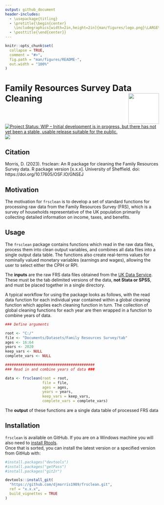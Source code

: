 ```yaml
---
output: github_document
header-includes:
  - \usepackage{titling}
  - \pretitle{\begin{center}
    \includegraphics[width=2in,height=2in]{man/figures/logo.png}\LARGE\\}
  - \posttitle{\end{center}}
---
```


<!-- README.md is generated from README.Rmd. Please edit that file -->

```r
knitr::opts_chunk$set(
  collapse = TRUE,
  comment = "#>",
  fig.path = "man/figures/README-",
  out.width = "100%"
)
```


# Family Resources Survey Data Cleaning <img src="hex-frsclean.png" align="right" style="padding-left:10px;background-color:white;" width="100" height="100" />

<!-- badges: start -->
[![Project Status: WIP – Initial development is in progress, but there has not yet been a stable, usable release suitable for the public.](https://www.repostatus.org/badges/latest/wip.svg)](https://www.repostatus.org/#wip)
[![](https://img.shields.io/badge/doi-10.17605/OSF.IO/GNSEJ-green.svg)](https://doi.org/10.17605/OSF.IO/GNSEJ)
<!-- badges: end -->



## Citation

Morris, D. (2023). frsclean: An R package for cleaning the Family Resources Survey data. R package version [x.x.x]. University of Sheffield. doi: https://doi.org/10.17605/OSF.IO/GNSEJ

## Motivation
The motivation for `frsclean` is to develop a set of standard functions for processing raw data from the Family Resources Survey (FRS), which is a survey of households representative of the UK population primarily collecting detailed information on income, taxes, and benefits. 

## Usage

The `frsclean` package contains functions which read in the raw data files, process them into clean output variables, and combines all data files into a single output data table. The functions also create real-terms values for nominally valued monetary variables (earnings and wages), allowing the user to select either the CPIH or RPI.

The **inputs** are the raw FRS data files obtained from the [UK Data Service](https://ukdataservice.ac.uk/). These must be the tab delimited versions of the data, __not Stata or SPSS__, and must be placed together in a single directory. 

A typical workflow for using the package looks as follows, with the read data function for each individual year contained within a 
global cleaning function which applies each cleaning function in turn. The collection of global cleaning functions for each year are 
then wrapped in a function to combine years of data.

```r

### Define arguments 

root <- "C:/"
file <- "Documents/Datasets/Family Resources Survey/tab"
ages <- 16:64
years <- 2020
keep_vars <- NULL
complete_vars <- NULL

#########################################
### Read in and combine years of data ###

data <- frsclean(root = root,
                 file = file,
                 ages = ages,
                 years = years,
                 keep_vars = keep_vars,
                 complete_vars = complete_vars)


```

The **output** of these functions are a single data table of processed FRS data

## Installation
`frsclean` is available on GitHub. If you are on a Windows machine you will also need to [install Rtools](https://www.rdocumentation.org/packages/installr/versions/0.22.0/topics/install.Rtools).   
Once that is sorted, you can install the latest version or a specified version from GitHub with:     

```r
#install.packages("devtools")
#install.packages("getPass")
#install.packages("git2r")

devtools::install_git(
  "https://github.com/djmorris1989/frsclean.git", 
  ref = "x.x.x",
  build_vignettes = TRUE
)

```
